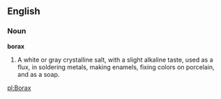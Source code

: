 ==English==

===Noun===

'''borax'''

#A white or gray crystalline salt, with a slight alkaline taste, used as a flux, in soldering metals, making enamels, fixing colors on porcelain, and as a soap.

[[pl:Borax]]